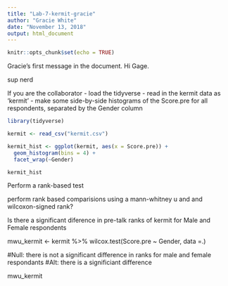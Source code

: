 ```yaml
---
title: "Lab-7-kermit-gracie"
author: "Gracie White"
date: "November 13, 2018"
output: html_document
---
```


```r
knitr::opts_chunk$set(echo = TRUE)
```


Gracie's first message in the document. Hi Gage. 

sup nerd

If you are the collaborator
- load the tidyverse
- read in the kermit data as 'kermit'
- make some side-by-side histograms of the Score.pre for all respondents, separated by the Gender column

```r
library(tidyverse)

kermit <- read_csv("kermit.csv")
```

```r
kermit_hist <- ggplot(kermit, aes(x = Score.pre)) +
  geom_histogram(bins = 4) +
  facet_wrap(~Gender)

kermit_hist
```


Perform a rank-based test 

perform rank based comparisions using a mann-whitney u and and wilcoxon-signed rank?


Is there a significant diference in pre-talk ranks of kermit for Male and Female respondents

mwu_kermit <- kermit %>%
wilcox.test(Score.pre ~ Gender, data =.)

#Null: there is not a significant difference in ranks for male and female respondants
#Alt: there is a significiant difference

mwu_kermit

